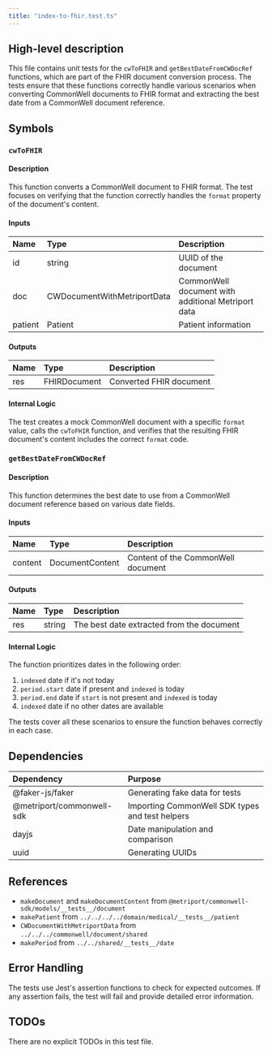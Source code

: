 ```yaml
---
title: "index-to-fhir.test.ts"
---
```


## High-level description
This file contains unit tests for the `cwToFHIR` and `getBestDateFromCWDocRef` functions, which are part of the FHIR document conversion process. The tests ensure that these functions correctly handle various scenarios when converting CommonWell documents to FHIR format and extracting the best date from a CommonWell document reference.

## Symbols

### `cwToFHIR`
#### Description
This function converts a CommonWell document to FHIR format. The test focuses on verifying that the function correctly handles the `format` property of the document's content.

#### Inputs
| Name | Type | Description |
|:-----|:-----|:------------|
| id | string | UUID of the document |
| doc | CWDocumentWithMetriportData | CommonWell document with additional Metriport data |
| patient | Patient | Patient information |

#### Outputs
| Name | Type | Description |
|:-----|:-----|:------------|
| res | FHIRDocument | Converted FHIR document |

#### Internal Logic
The test creates a mock CommonWell document with a specific `format` value, calls the `cwToFHIR` function, and verifies that the resulting FHIR document's content includes the correct `format` code.

### `getBestDateFromCWDocRef`
#### Description
This function determines the best date to use from a CommonWell document reference based on various date fields.

#### Inputs
| Name | Type | Description |
|:-----|:-----|:------------|
| content | DocumentContent | Content of the CommonWell document |

#### Outputs
| Name | Type | Description |
|:-----|:-----|:------------|
| res | string | The best date extracted from the document |

#### Internal Logic
The function prioritizes dates in the following order:
1. `indexed` date if it's not today
2. `period.start` date if present and `indexed` is today
3. `period.end` date if `start` is not present and `indexed` is today
4. `indexed` date if no other dates are available

The tests cover all these scenarios to ensure the function behaves correctly in each case.

## Dependencies
| Dependency | Purpose |
|:-----------|:--------|
| @faker-js/faker | Generating fake data for tests |
| @metriport/commonwell-sdk | Importing CommonWell SDK types and test helpers |
| dayjs | Date manipulation and comparison |
| uuid | Generating UUIDs |

## References
- `makeDocument` and `makeDocumentContent` from `@metriport/commonwell-sdk/models/__tests__/document`
- `makePatient` from `../../../../domain/medical/__tests__/patient`
- `CWDocumentWithMetriportData` from `../../../commonwell/document/shared`
- `makePeriod` from `../../shared/__tests__/date`

## Error Handling
The tests use Jest's assertion functions to check for expected outcomes. If any assertion fails, the test will fail and provide detailed error information.

## TODOs
There are no explicit TODOs in this test file.